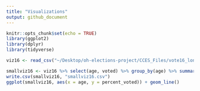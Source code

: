 ```yaml
---
title: "Visualizations"
output: github_document
---
```


```r
knitr::opts_chunk$set(echo = TRUE)
library(ggplot2)
library(dplyr)
library(tidyverse)
```

```r
viz16 <- read_csv("~/Desktop/oh-elections-project/CCES_Files/vote16_long.csv")
```

```r
smallviz16 <- viz16 %>% select(age, voted) %>% group_by(age) %>% summarize(percent_voted = mean(voted == "yes"))
write.csv(smallviz16, "smallviz16.csv")
ggplot(smallviz16, aes(x = age, y = percent_voted)) + geom_line()
```



